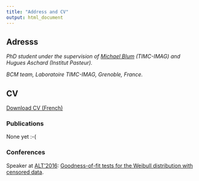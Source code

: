 ```yaml
---
title: "Address and CV"
output: html_document
---
```


## Adresss

<address>
PhD student under the supervision of [Michael Blum](http://membres-timc.imag.fr/Michael.Blum/) (TIMC-IMAG) and Hugues Aschard (Institut Pasteur).

BCM team, Laboratoire TIMC-IMAG, Grenoble, France.

<SCRIPT LANGUAGE="JavaScript">
user = 'florian.prive.21';
site = 'gmail.com';
document.write('<a href=\"mailto:' + user + '@' + site + '\">');
document.write(user + '@' + site + '</a>');
</SCRIPT> 
</address>

## CV 

<a href="CV.pdf#" class="download" title="Download CV as PDF">Download CV (French)</a>			

### Publications

None yet :-(

### Conferences

Speaker at [ALT'2016](http://alt2016.sciencesconf.org/): [Goodness-of-fit tests for the Weibull distribution with censored data](http://alt2016.sciencesconf.org/95128).